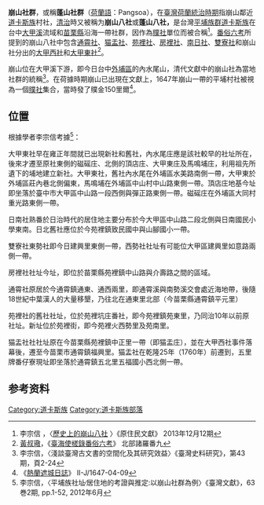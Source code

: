 {{Expert needed|subject=台湾历史|time=2020-08-01T08:36:21+00:00}}
'''崩山社群'''，或稱'''蓬山社群'''（[[荷蘭語|荷蘭語]]：Pangsoa），在[[臺灣荷蘭統治時期|臺灣荷蘭統治時期]]指崩山鄰近[[道卡斯族|道卡斯族]]村社，[[台灣清治時期|清治]]時又被稱为'''崩山八社'''或'''蓬山八社，'''是台灣[[平埔族群|平埔族群]][[道卡斯族|道卡斯族]]在台中[[大甲溪|大甲溪]]流域和[[苗栗縣|苗栗縣]]沿海一帶社群，因作為[[贌社|贌社]]單位而被合稱<ref>李宗信 ，〈[https://ihc.apc.gov.tw/Journals.php?pid=619&id=760 歷史上的崩山八社] {{Wayback|url=https://ihc.apc.gov.tw/Journals.php?pid=619&id=760 |date=20200725123136 }}〉《原住民文獻》  2013年12月12期</ref>。[[番俗六考|番俗六考]]所提到的崩山八社中包含[[通霄社|通霄社]]、[[猫盂社|猫盂社]]、[[苑裡社|苑裡社]]、[[房裡社|房裡社]]、[[南日社|南日社]]、[[雙寮社|雙寮社]]和崩山社分出的[[大甲西社|大甲西社]]和[[大甲東社|大甲東社]]<ref>[[黃叔璥|黃叔璥]]，《[[臺海使槎錄|臺海使槎錄]][[番俗六考|番俗六考]]》 北部諸羅番九</ref>。

崩山位在大甲溪下游，即今日台中[[外埔區|外埔區]]的內水尾山，清代文獻中的崩山社為當地社群的統稱<ref>李宗信，〈淺談臺灣古文書的空間化及其研究效益〉《臺灣史料研究》，第43期，頁2-24</ref>。在荷據時期崩山已出現在文獻上，1647年崩山一帶的平埔村社被視為一個[[贌社|贌社]]集合，當時發了贌金150里爾<ref>《[[熱蘭遮城日誌|熱蘭遮城日誌]]》 II-J/1647-04-09</ref>。

==位置==
根據學者李宗信考據<ref>李宗信，〈平埔族社址∕居住地的考證與推定:以崩山社群為例〉《臺灣文獻》，63巻2期, pp.1-52, 2012年6月</ref>：

大甲東社早在雍正年間就已出現新社和舊社，內水尾庄應是該社較早的社址所在，後來才遷至原社東側的磁磘庄、北側的頂店庄、大甲東庄及馬鳴埔庄，利用祖先所遺下的埔地建立新社。大甲東社，舊社內水尾在外埔區水美路南側一帶，大甲東於外埔區莊內巷北側偏東，馬鳴埔在外埔區中山村中山路東側一帶。頂店庄地基今址即坐落於臺中市大甲區中山路一段西側與彈正路東側一帶。磁磘庄在外埔區大同村重光路東側一帶。

日南社熟番於日治時代的居住地主要分布於今大甲區中山路二段北側與日南國民小學東南。日北舊社應位於今苑裡鎮致民國中與山腳國小一帶。

雙寮社東勢社即今日建興里東側一帶，西勢社社址有可能位大甲區建興里如意路兩側一帶。

房裡社社址今址，即位於苗栗縣苑裡鎮中山路與介壽路之間的區域。

通霄社原居於今通霄鎮通東、通西兩里，即通霄溪與南勢溪交會處近海地帶，後隨18世紀中葉漢人的大量移墾，乃往北在通東里北部（今苗栗縣通霄鎮平元里）

苑裡社的舊社社址，位於苑裡坑庄番社，即今苑裡鎮苑東里，乃同治10年以前原社址。新址位於苑裡街，即今苑裡火西勢里及苑南里。

猫盂社社社址原在今苗栗縣苑裡鎮中正里一帶（即猫盂庄），並在大甲西社事件落幕後，遷至今苗栗市通霄鎮福興里。猫盂社在乾隆25年（1760年）前遷到，五里牌番仔寮現址即坐落於通霄鎮五北里五福國小西北側一帶。

==参考资料==
{{reflist}}

[[Category:道卡斯族|Category:道卡斯族]]
[[Category:道卡斯族部落|Category:道卡斯族部落]]
